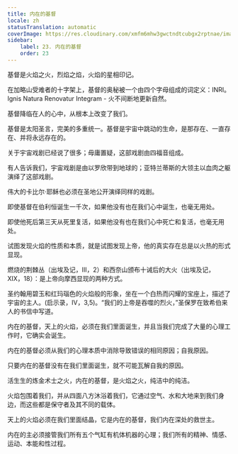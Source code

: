 ```yaml
---
title: 内在的基督
locale: zh
statusTranslation: automatic
coverImage: https://res.cloudinary.com/xmfm6mhw3gwctndtcubgx2rptnae/image/upload/v1741354419/small_cover_la_gran_rebelion_28716e29d2.webp
sidebar:
    label: 23. 内在的基督
    order: 23
---
```

基督是火焰之火，烈焰之焰，火焰的星相印记。

在加略山受难者的十字架上，基督的奥秘被一个由四个字母组成的词定义：INRI。Ignis Natura Renovatur Integram - 火不间断地更新自然。

基督降临在人的心中，从根本上改变了我们。

基督是太阳圣言，完美的多重统一。基督是宇宙中跳动的生命，是那存在、一直存在、并将永远存在的。

关于宇宙戏剧已经说了很多；毋庸置疑，这部戏剧由四福音组成。

有人告诉我们，宇宙戏剧是由以罗欣带到地球的；亚特兰蒂斯的大领主以血肉之躯演绎了这部戏剧。

伟大的卡比尔·耶稣也必须在圣地公开演绎同样的戏剧。

即使基督在伯利恒诞生一千次，如果他没有也在我们心中诞生，也毫无用处。

即使他死后第三天从死里复活，如果他没有也在我们心中死亡和复活，也毫无用处。

试图发现火焰的性质和本质，就是试图发现上帝，他的真实存在总是以火热的形式显现。

燃烧的荆棘丛（出埃及记，III，2）和西奈山颁布十诫后的大火（出埃及记，XIX，18）：是上帝向摩西显现的两种方式。

圣约翰用碧玉和红玛瑙色的火焰般的形象，坐在一个白热而闪耀的宝座上，描述了宇宙的主人。(启示录，IV，3,5)。“我们的上帝是吞噬的烈火，”圣保罗在致希伯来人的书信中写道。

内在的基督，天上的火焰，必须在我们里面诞生，并且当我们完成了大量的心理工作时，它确实会诞生。

内在的基督必须从我们的心理本质中消除导致错误的相同原因；自我原因。

只要内在的基督没有在我们里面诞生，就不可能瓦解自我的原因。

活生生的炼金术士之火，内在的基督，是火焰之火，纯洁中的纯洁。

火焰包围着我们，并从四面八方沐浴着我们，它通过空气、水和大地来到我们身边，而这些都是保守者及其不同的载体。

天上的火焰必须在我们里面结晶，它是内在的基督，我们内在深处的救世主。

内在的主必须接管我们所有五个气缸有机体机器的心理；我们所有的精神、情感、运动、本能和性过程。

